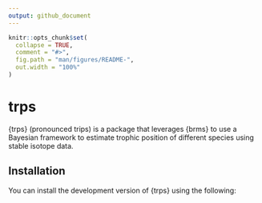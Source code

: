 ```yaml
---
output: github_document
---
```


<!-- README.md is generated from README.Rmd. Please edit that file -->

```r
knitr::opts_chunk$set(
  collapse = TRUE,
  comment = "#>",
  fig.path = "man/figures/README-",
  out.width = "100%"
)
```

# trps

<!-- badges: start -->
<!-- badges: end -->

{trps} (pronounced trips) is a package that leverages {brms} to use a Bayesian framework to estimate trophic position  of different species using stable isotope data. 

## Installation

You can install the development version of {trps} using the following:

``` r
```
